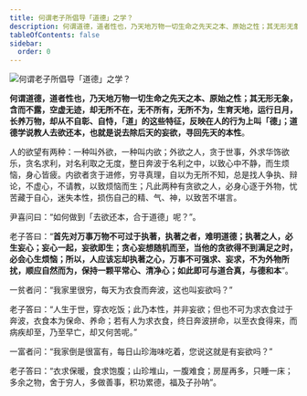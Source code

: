 ```yaml
---
title: 何谓老子所倡导「道德」之学？
description: 何谓道德，道者性也，乃天地万物一切生命之先天之本、原始之性；其无形无象，含而不露，空虚无迹，却无所不在，无不所有，无所不为，生育天地，运行日月，长养万物，却从不自彰、自恃，「道」的这些特征，反映在人的行为上叫「德」；道德学说教人去欲还本，也就是说去除后天的妄欲，寻回先天的本性。
tableOfContents: false
sidebar:
  order: 0
---
```


![何谓老子所倡导「道德」之学？](https://lovejade.oss-cn-shenzhen.aliyuncs.com/tao-and-virtue.webp)

**何谓道德，道者性也，乃天地万物一切生命之先天之本、原始之性；其无形无象，含而不露，空虚无迹，却无所不在，无不所有，无所不为，生育天地，运行日月，长养万物，却从不自彰、自恃，「道」的这些特征，反映在人的行为上叫「德」；道德学说教人去欲还本，也就是说去除后天的妄欲，寻回先天的本性**。

人的欲望有两种：一种叫外欲，一种叫内欲；外欲之人，贪于世事，外求华饰欲乐，贪名求利，对名利取之无度，整日奔波于名利之中，以致心中不静，而生烦恼，身心皆疲。内欲者贪于进修，穷寻真理，自以为无所不知，总是找人争执、辩论，不虚心，不请教，以致烦恼而生；凡此两种有贪欲之人，必身心逐于外物，忧苦藏于自心，迷失本性，损伤自己的精、气、神，以致苦不堪言。

尹喜问曰：“如何做到「去欲还本，合于道德」呢？”。

老子答曰：“**首先对万事万物不可过于执著，执著之者，难明道德；执著之人，必生妄心；妄心一起，妄欲即生；贪心妄想随机而至，当他的贪欲得不到满足之时，必会心生烦恼；所以，人应该忘却执著之心，万事不可强求、妄求，不为外物所扰，顺应自然而为，保持一颗平常心、清净心；如此即可与道合真，与德和本**”。

一贫者问：“我家里很穷，每天为衣食而奔波，这也叫妄欲吗？”

老子答曰：“人生于世，穿衣吃饭；此乃本性，并非妄欲；但也不可为求衣食过于奔波，衣食本为保命、养命；若有人为求衣食，终日奔波拼命，以至衣食得来，而病疾却至，乃至早亡，却又何苦呢。”

一富者问：“我家倒是很富有，每日山珍海味吃着，您说这就是有妄欲吗？”

老子答曰：“衣求保暖，食求饱腹；山珍堆山，一腹难食；房屋再多，只睡一床；多余之物，舍于穷人，多做善事，积功累德，福及子孙呐”。